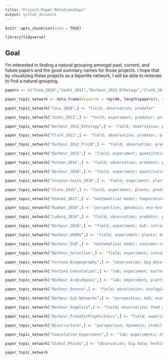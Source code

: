 ```yaml
---
title: "Project-Paper Relationships"
output: github_document
---
```


```r
knitr::opts_chunk$set(echo = TRUE)

library(tidyverse)
```

## Goal

I'm interested in finding a natural grouping amongst past, current, and future papers and the good summary names for those projects. I hope that by visualizing these projects as a bipartite network, I will be able to reiterate to find a natural grouping.

```r
papers <- c("Cava_2010","Joshi_2011","Barbour_2012_Ethology","Clark_2012","Barbour_2012_ProcB","Barbour_2015","Barbour_2016","Putman_2016","Greyson-Gaito_2016","Slinn_2016","Osmond_2017","Rudman_2018","Ludwig_2018","Barbour_2018","Barbour_UHURU","Barbour_ECD","Barbour_Selection","Fortuna_Biogeography","Fortuna_Coevolution","Barbour_Arabidopsis","Barbour_Donana","Barbour_GxE.Networks","Barbour_Angelica","Barbour_PredatorPreyRichness","Biostructure","Coevolution_Experiment","Global_Ptoids")

paper_topic_network <- data.frame(keywords = rep(NA, length(papers)), row.names = papers)

paper_topic_network["Cava_2010",] <- "field; observation; predator"

paper_topic_network["Joshi_2011",] <- "field; experiment; predator; prey; behavior; signals; environmental context; behavioral context"

paper_topic_network["Barbour_2012_Ethology",] <- "field; observation; predator; prey; behavior; environmental context; abiotic context"

paper_topic_network["Clark_2012",] <- "field; observation; predator; prey; behavior; environmental context; behavioral context"

paper_topic_network["Barbour_2012_ProcB",] <- "field; observation; predator; prey; behavior; signals; environmental context; behavioral context"

paper_topic_network["Barbour_2015",] <- "field; experiment; quantitative genetics; plants; herbivores; intraspecific variation; environmental context; genetic context"

paper_topic_network["Putman_2016",] <- "field; observation; predator; prey; behavior"

paper_topic_network["Barbour_2016",] <- "field; experiment; quantitative genetics; plants; herbivores; parasitoids; intraspecific variation; food web; ecological network; environmental context; genetic context"

paper_topic_network["Greyson-Gaito_2016",] <- "field; experiment; plants; herbivores"

paper_topic_network["Slinn_2016",] <- "field; experiment; plants; predators; fungus; indirect effects; intraspecific variation; genetic variation; environmental context; genetic context"

paper_topic_network["Osmond_2017",] <- "mathematical model; temperature; consumer-resource; temperature; phenotypic plasticity; dynamics; stability; abiotic context; environmental context"

paper_topic_network["Rudman_2018",] <- "perspective; genomics; eco-evo dynamics; intraspecific variation; genetic variation; quantitative genetics"

paper_topic_network["Ludwig_2018",] <- "field; observation; predator; prey; food web; stoichiometry; consumer-resource"

paper_topic_network["Barbour_2018",] <- "field; experiment; GxE; intraspecific variation; plants; herbivores; predators; fungi; bacteria; environmental context; biotic context; abiotic context; genetic context; community context" 

paper_topic_network["Barbour_UHURU",] <- "field; experiment; plants; herbivores; predators; parasitoids; arthropods; large mammals; environmental context; abiotic context; biotic context; community context" 

paper_topic_network["Barbour_ECD",] <- "mathematical model; consumer-resource; dynamics; stability; phenotypic evolution; natural selection; competition; theory; community context; environmental context" 

paper_topic_network["Barbour_Selection",] <- "field; experiment; consumer-resource; plants; herbivores; parasitoids; phenotypic evolution; adaptive landscape; natural selection; adaptive capacity; theory; community context; environmental context; biotic context"

paper_topic_network["Fortuna_Biogeography",] <- "observation; big data; consumer-resource; ecological network; biogeography"

paper_topic_network["Fortuna_Coevolution",] <- "lab; experiment; bacteria; phage; consumer-resource; dynamics; coevolution; environmental context; abiotic context"

paper_topic_network["Barbour_Arabidopsis",] <- "lab; experiment; plants; herbivores; parasitoids; consumer-resource; food web; dynamics; stability; intraspecific variation; environmental context; genetic diversity; abiotic context"

paper_topic_network["Barbour_Donana",] <- "field; observation; ecological network; plants; pollinators; parasitoids; consumer-resource; dynamics; community context; environmental context" 

paper_topic_network["Barbour_GxE.Networks",] <- "perspective; GxE; ecological network; food web; intraspecific variation; genetic variation; phenotypic plasticity; community context; abiotic context; genetic context"

paper_topic_network["Barbour_Angelica",] <- "field; observation; food web; predator; prey; spiders; insects; intraspecific variation; environmental context"

paper_topic_network["Barbour_PredatorPreyRichness",] <- "field; experiment; plants; herbivores; predators; parasitoids; consumer-resource; theory"

paper_topic_network["Biostructure",] <- "perspective; dynamics; stability; genes-to-ecosystems; adaptive capacity" 

paper_topic_network["Coevolution_Experiment",] <- "lab; experiments; dynamics" 

paper_topic_network["Global_Ptoids",] <- "observation; big data; herbivores; parasitoids; macroevolution; prediction" 

paper_topic_network
```

